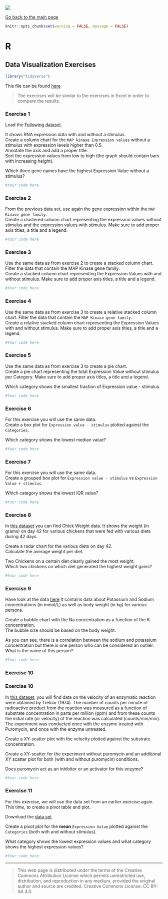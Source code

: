![](../hanze/hanze.png)

[Go back to the main page](../index.html)

```r
knitr::opts_chunk$set(warning = FALSE, message = FALSE) 
```

# R 

## Data Visualization Exercises

```r
library("tidyverse")
```


This file can be found [here](./R_13_data_visualization_exercises.Rmd)

> The exercises will be similar to the exercises in Excel in order to compare the results.

### Exercise 1

Load the [Following dataset](./files_12_data_visualization_exercises/exercise01/expression_data.csv).

It shows RNA expression data with and without a stimulus.  
Create a column chart for the `MAP kinase Expression values` without a stimulus with expression levels higher than 0.5.  
Annotate the axis and add a proper title.  
Sort the expression values from low to high (the graph should contain bars with increasing height).

Which three gene names have the highest Expression Value without a stimulus?

```r
#Your code here
```



### Exercise 2

From the previous data set, use again the gene expression within the `MAP Kinase gene family`.  
Create a clustered column chart representing the expression values without stimulus and the expression values with stimulus. Make sure to add proper axis titles, a title and a legend.

```r
#Your code here
```


### Exercise 3

Use the same data as from exercise 2 to create a stacked column chart. Filter the data that contain the MAP Kinase gene family.  
Create a stacked column chart representing the Expression Values with and without stimulus. Make sure to add proper axis titles, a title and a legend.

```r
#Your code here
```

### Exercise 4

Use the same data as from exercise 3 to create a relative stacked column chart. Filter the data that contain the `MAP Kinase gene family`.  
Create a relative stacked column chart representing the Expression Values with and without stimulus. Make sure to add proper axis titles, a title and a legend.

```r
#Your code here
```


### Exercise 5

Use the same data as from exercise 3 to create a pie chart.   
Create a pie chart representing the total Expression Value without stimulus per Category. Make sure to add proper axis titles, a title and a legend.

Which category shows the smallest fraction of Expression value - stimulus.


```r
#Your code here
```

### Exercise 6

For this exercise you will use the same data.  
Create a box plot for `Expression value - stimulus` plotted against the `Categories`.  

Which category shows the lowest median value?

```r
#Your code here
```

### Exercise 7

For this exercise you will use the same data.  
Create a grouped box plot for `Expression value - stimulus` vs `Expression Value + stimulus`.  

Which category shows the lowest IQR value?

```r
#Your code here
```

### Exercise 8

In [this dataset](./files_13_data_visualization_exercises/exercise08/ChickWeight.csv) you can find Chick Weight data. It shows the weight (in grams) on day 42 for various chickens that were fed with various diets during 42 days.

Create a radar chart for the various diets on day 42.  
Calculate the average weight per diet.

Two Chickens on a certain diet clearly gained the most weight.  
Which two chickens on which diet generated the highest weight gains?  

```r
#Your code here
```

### Exercise 9

Have look at the data [here](./files_12_data_visualization_exercises/exercise09/data.csv)
It contains data about Potassium and Sodium concentrations (in mmol/L) as well as body weight (in kg) for various persons.  

Create a bubble chart with the Na concentration as a function of the K concentration.  
The bubble size should be based on the body weight.  

As you can see, there is a correlation between the sodium and potassium concentration but there is one person who can be considered an outlier. What is the name of this person?  

```r
#Your code here
```

### Exercise 10

### Exercise 10

In [this dataset](./files_13_data_visualization_exercises/exercise10/puromycin.csv), you will find data on the velocity of an enzymatic reaction were obtained by Treloar (1974). The number of counts per minute of radioactive product from the reaction was measured as a function of substrate concentration in parts per million (ppm) and from these counts the initial rate (or velocity) of the reaction was calculated (counts/min/min). The experiment was conducted once with the enzyme treated with Puromycin, and once with the enzyme untreated.

Create a XY-scatter plot with the velocity plotted against the substrate concentration. 

Create a XY-scatter for the experiment without puromycin and an additional XY scatter plot for both (with and without puromycin) conditions.

Does puromycin act as an inhibitor or an activator for this enzyme?  
  
```r
#Your code here
```

### Exercise 11

For this exercise, we will use the data set from an earlier exercise again. This time, to create a pivot table and plot. 

Download the [data set](./files_12_data_visualization_exercises/exercise11/expression_data.csv). 

Create a pivot plot for the **mean** `Expression Value` plotted against the `Categories` (both with and without stimulus).  

What category shows the lowest expression values and what category shows the highest expression values?
 
 
```r
#Your code here
```

---

>This web page is distributed under the terms of the Creative Commons Attribution License which permits unrestricted use, distribution, and reproduction in any medium, provided the original author and source are credited.
>Creative Commons License: CC BY-SA 4.0.

